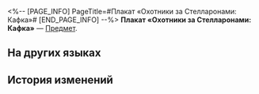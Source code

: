<%-- [PAGE_INFO]
PageTitle=#Плакат «Охотники за Стелларонами: Кафка»#
[END_PAGE_INFO] --%>
{{Предмет Инфобокс
|id          = 293003
|Изображение = Предмет Плакат «Охотники за Стелларонами- Кафка».png
|Тип         = 
|Инвентарь   = 
|Редкость    = 4
|Эффект      = 
|Описание    = Плакат с объявлением о розыске Кафки из Охотников за Стелларонами. Возможно, вам всего лишь кажется, но у опасной преступницы тёплый взгляд.
}}
{{Описание|''«Послушай: скоро ты столкнёшься с опасностями и различными трудностями, но и приятных событий впереди много. Встретишь единомышленников, которые станут для тебя семьёй, и вы вместе отправитесь в такие приключения, что тебе и не снилось... В конце твоего пути всё, что тебя тревожит, разрешится».''}}
'''Плакат «Охотники за Стелларонами: Кафка»''' — [[Предмет]].

==На других языках==
{{На других языках
|en   = Poster: Stellaron Hunter, Kafka
|zhs  = 海报：星核猎手•卡芙卡
|zht  = 海報：星核獵手•卡芙卡
|ja   = ポスター：星核ハンター・カフカ
|ko   = 포스터: 스텔라론 헌터•카프카
|es   = Póster: Kafka
|fr   = Affiche de Kafka, la Chasseuse de Stellaron
|ru   = Плакат «Охотники за Стелларонами: Кафка»
|th   = โปสเตอร์ - นักล่า Stellaron: Kafka
|vi   = Áp Phích: Thợ Săn Stellaron - Kafka
|de   = Poster – Stellaron-Jägerin: Kafka
|id   = Poster: Stellaron Hunter: Kafka
|pt   = Cartaz: Caçadora de Stellaron, Kafka
}}

==История изменений==
{{История изменений|3.5}}